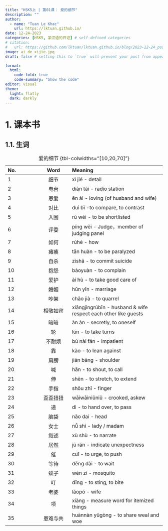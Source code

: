```yaml
---
title: "HSK5上 | 第01课： 爱的细节"
description: ""
author:
  - name: "Tuan Le Khac"
    url: https://lktuan.github.io/
date: 12-24-2023
categories: [HSK5, 学汉语的日记] # self-defined categories
# citation: 
#   url: https://github.com/lktuan/lktuan.github.io/blog/2023-12-24_post/
image: ai_de_xijie.jpg
draft: false # setting this to `true` will prevent your post from appearing on your listing page until you're ready!

format: 
  html: 
    code-fold: true
    code-summary: "Show the code"
editor: visual
theme:
  light: flatly
  dark: darkly
---
```


# 1. 课本书

## 1.1. 生词

| No. |   Word   | Meaning                                                        |
|:--------------|:-------------:|:------------------------------------------|
| 1   |   细节   | xì jié - detail                                                |
| 2   |   电台   | diàn tái - radio station                                       |
| 3   |   恩爱   | ēn ài - loving (of husband and wife)                           |
| 4   |   对比   | duì bǐ -to compare, to contrast                                |
| 5   |   入围   | rù wéi - to be shortlisted                                     |
| 6   |   评委   | píng wěi - Judge，member of judging panel                      |
| 7   |   如何   | rúhé - how                                                     |
| 8   |   瘫痪   | tān huàn - to be paralyzed                                     |
| 9   |   自杀   | zìshā - to commit suicide                                      |
| 10  |   抱怨   | bàoyuàn - to complain                                          |
| 11  |   爱护   | ài hù - to take good care of                                   |
| 12  |   婚姻   | hūn yīn - marriage                                             |
| 13  |   吵架   | chǎo jià - to quarrel                                          |
| 14  | 相敬如宾 | xiāngjìngrúbīn - husband & wife respect each other like guests |
| 15  |   暗暗   | àn àn - secretly, to oneself                                   |
| 16  |    轮    | lún - to take turns                                            |
| 17  |  不耐烦  | bú nài fán - impatient                                         |
| 18  |    靠    | kào - to lean against                                          |
| 19  |   肩膀   | jiān bǎng - shoulder                                           |
| 20  |    喊    | hǎn - to shout, to call                                        |
| 21  |    伸    | shēn - to stretch, to extend                                   |
| 22  |   手指   | shǒu zhǐ - finger                                              |
| 23  | 歪歪扭扭 | wāiwāiniǔniǔ - crooked, askew                                  |
| 24  |    递    | dì - to hand over, to pass                                     |
| 25  |   脑袋   | nǎo dai - head                                                 |
| 26  |   女士   | nǚ shì - lady / madam                                          |
| 27  |   叙述   | xù shù - to narrate                                            |
| 28  |   居然   | jū rán - indicate unexpectness                                 |
| 29  |    催    | cuī - to urge, to push                                         |
| 30  |   等待   | děng dài - to wait                                             |
| 31  |   蚊子   | wén zi - mosquito                                              |
| 32  |    叮    | dīng - to sting, to bite                                       |
| 33  |   老婆   | lǎopó - wife                                                   |
| 34  |    项    | xiàng - measure word for itemized things                       |
| 35  | 患难与共 | huànnàn yǔgòng - to share weal and woe                         |

: 爱的细节 {tbl-colwidths="\[10,20,70\]"}